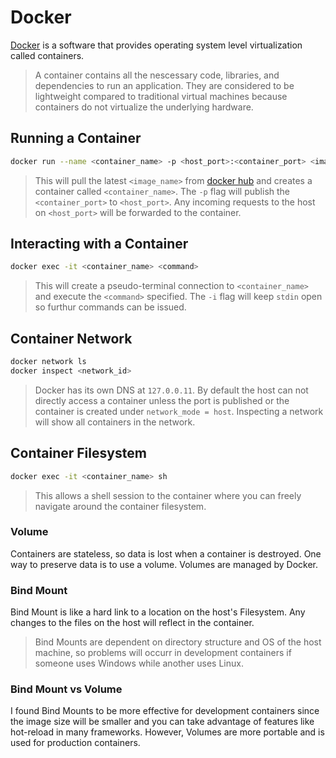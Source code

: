# Docker 
 
[Docker](https://www.docker.com/) is a software that provides operating system level virtualization called containers.

> A container contains all the nescessary code, libraries, and dependencies to run an application. They are considered to be lightweight compared to traditional virtual machines because containers do not virtualize the underlying hardware.

## Running a Container
```bash
docker run --name <container_name> -p <host_port>:<container_port> <image_name> 
```

> This will pull the latest `<image_name>` from [docker hub](https://hub.docker.com/) and creates a container called `<container_name>`. The `-p` flag will publish the `<container_port>` to `<host_port>`. Any incoming requests to the host on `<host_port>` will be forwarded to the container.

## Interacting with a Container
```bash
docker exec -it <container_name> <command>
```

> This will create a pseudo-terminal connection to `<container_name>` and execute the `<command>` specified. The `-i` flag will keep `stdin` open so furthur commands can be issued. 

## Container Network

```bash
docker network ls
docker inspect <network_id>
```

> Docker has its own DNS at `127.0.0.11`. By default the host can not directly access a container unless the port is published or the container is created under `network_mode = host`. Inspecting a network will show all containers in the network.

## Container Filesystem

```bash
docker exec -it <container_name> sh
```

> This allows a shell session to the container where you can freely navigate around the container filesystem.

### Volume

Containers are stateless, so data is lost when a container is destroyed. One way to preserve data is to use a volume. Volumes are managed by Docker.

### Bind Mount

Bind Mount is like a hard link to a location on the host's Filesystem. Any changes to the files on the host will reflect in the container.

> Bind Mounts are dependent on directory structure and OS of the host machine, so problems will occurr in development containers if someone uses Windows while another uses Linux.

### Bind Mount vs Volume
I found Bind Mounts to be more effective for development containers since the image size will be smaller and you can take advantage of features like hot-reload in many frameworks. However, Volumes are more portable and is used for production containers.